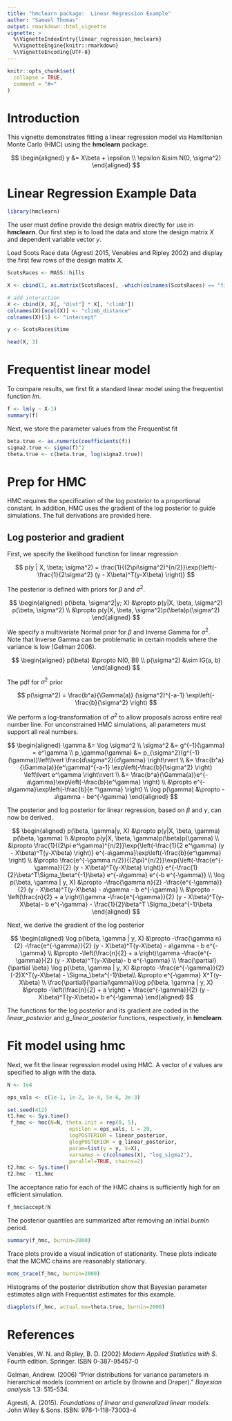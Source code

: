 ```yaml
---
title: "hmclearn package:  Linear Regression Example"
author: "Samuel Thomas"
output: rmarkdown::html_vignette
vignette: >
  %\VignetteIndexEntry{linear_regression_hmclearn}
  %\VignetteEngine{knitr::rmarkdown}
  %\VignetteEncoding{UTF-8}
---
```


```r
knitr::opts_chunk$set(
  collapse = TRUE,
  comment = "#>"
)
```

# Introduction

This vignette demonstrates fitting a linear regression model via Hamiltonian Monte Carlo (HMC) using the **hmclearn** package. 

$$
\begin{aligned}
y &= X\beta + \epsilon \\
\epsilon &\sim N(0, \sigma^2)
\end{aligned}
$$

# Linear Regression Example Data

```r
library(hmclearn)
```

The user must define provide the design matrix directly for use in **hmclearn**.  Our first step is to load the data and store the design matrix $X$ and dependent variable vector $y$. 

Load Scots Race data (Agresti 2015, Venables and Ripley 2002) and display the first few rows of the design matrix $X$.

```r
ScotsRaces <- MASS::hills

X <- cbind(1, as.matrix(ScotsRaces[, -which(colnames(ScotsRaces) == "time")]))

# add interaction
X <- cbind(X, X[, "dist"] * X[, "climb"])
colnames(X)[ncol(X)] <- "climb_distance"
colnames(X)[1] <- "intercept"

y <- ScotsRaces$time

head(X, 3)
```


# Frequentist linear model

To compare results, we first fit a standard linear model using the frequentist function *lm*.

```r
f <- lm(y ~ X-1)
summary(f)

```

Next, we store the parameter values from the Frequentist fit

```r
beta.true <- as.numeric(coefficients(f))
sigma2.true <- sigma(f)^2
theta.true <- c(beta.true, log(sigma2.true))

```

# Prep for HMC

HMC requires the specification of the log posterior to a proportional constant.  In addition, HMC uses the gradient of the log posterior to guide simulations.  The full derivations are provided here.

## Log posterior and gradient

First, we specify the likelihood function for linear regression

$$
p(y | X, \beta; \sigma^2) = \frac{1}{(2\pi\sigma^2)^{n/2}}\exp{\left(-\frac{1}{2\sigma^2} (y - X\beta)^T(y-X\beta) \right)}
$$

The posterior is defined with priors for $\beta$ and $\sigma^2$.  

$$
\begin{aligned}
p(\beta, \sigma^2|y; X) &\propto p(y|X, \beta, \sigma^2) p(\beta, \sigma^2) \\
&\propto p(y|X, \beta, \sigma^2)p(\beta)p(\sigma^2)
\end{aligned}
$$

We specify a multivariate Normal prior for $\beta$ and Inverse Gamma for $\sigma^2$.  Note that Inverse Gamma can be problematic in certain models where the variance is low (Gelman 2006).  

$$
\begin{aligned}
p(\beta) &\propto N(0, BI) \\
p(\sigma^2) &\sim IG(a, b)
\end{aligned}
$$

The pdf for $\sigma^2$ prior

$$
p(\sigma^2) = \frac{b^a}{\Gamma(a)} (\sigma^2)^{-a-1} \exp\left(-\frac{b}{\sigma^2} \right)
$$

We perform a log-transformation of $\sigma^2$ to allow proposals across entire real number line.  For unconstrained HMC simulations, all parameters must support all real numbers.  

$$
\begin{aligned}
\gamma &= \log \sigma^2 \\
\sigma^2 &= g^{-1}(\gamma) = e^\gamma \\
p_\gamma(\gamma) &= p_{\sigma^2}(g^{-1}(\gamma))\left\lvert \frac{d\sigma^2}{d\gamma} \right\rvert \\
&= \frac{b^a}{\Gamma(a)}(e^\gamma)^{-a-1} \exp\left(-\frac{b}{\sigma^2} \right) \left\lvert e^\gamma  \right\rvert \\
&= \frac{b^a}{\Gamma(a)}e^{-a\gamma}\exp\left(-\frac{b}{e^\gamma} \right) \\
&\propto e^{-a\gamma}\exp\left(-\frac{b}{e
^\gamma} \right) \\
\log p(\gamma) &\propto -a\gamma - be^{-\gamma}
\end{aligned}
$$

The posterior and log posterior for linear regression, based on $\beta$ and $\gamma$, can now be derived.  

$$
\begin{aligned}
p(\beta, \gamma|y, X) &\propto p(y|X, \beta, \gamma) p(\beta, \gamma) \\
&\propto p(y|X, \beta, \gamma)p(\beta)p(\gamma) \\
&\propto \frac{1}{(2\pi e^\gamma)^{n/2}}\exp{\left(-\frac{1}{2 e^\gamma} (y - X\beta)^T(y-X\beta) \right)} e^{-a\gamma}\exp\left(-\frac{b}{e^\gamma} \right) \\
&\propto \frac{e^{-\gamma n/2}}{(2\pi)^{n/2}}\exp{\left(-\frac{e^{-\gamma}}{2} (y - X\beta)^T(y-X\beta) \right)} e^{-\frac{1}{2}\beta^T\Sigma_\beta^{-1}\beta} e^{-a\gamma} e^{-b e^{-\gamma}} \\
\log p(\beta, \gamma | y, X) &\propto -\frac{\gamma n}{2} -\frac{e^{-\gamma}}{2} (y - X\beta)^T(y-X\beta) - a\gamma - b e^{-\gamma}  \\
&\propto -\left(\frac{n}{2} + a \right)\gamma  -\frac{e^{-\gamma}}{2} (y - X\beta)^T(y-X\beta)- b e^{-\gamma} - \frac{1}{2}\beta^T \Sigma_\beta^{-1}\beta
\end{aligned}
$$

Next, we derive the gradient of the log posterior


$$
\begin{aligned}
\log p(\beta, \gamma | y, X) &\propto -\frac{\gamma n}{2} -\frac{e^{-\gamma}}{2} (y - X\beta)^T(y-X\beta) - a\gamma - b e^{-\gamma}  \\
&\propto -\left(\frac{n}{2} + a \right)\gamma  -\frac{e^{-\gamma}}{2} (y - X\beta)^T(y-X\beta)- b e^{-\gamma} \\
\frac{\partial}{\partial \beta} \log p(\beta, \gamma | y, X) &\propto -\frac{e^{-\gamma}}{2}(-2)X^T(y-X\beta) - \Sigma_\beta^{-1}\beta\\
&\propto e^{-\gamma} X^T(y-X\beta) \\
\frac{\partial}{\partial\gamma}\log p(\beta, \gamma | y, X) &\propto -\left(\frac{n}{2} + a \right) + \frac{e^{-\gamma}}{2} (y - X\beta)^T(y-X\beta)+ b e^{-\gamma}
\end{aligned}
$$

The functions for the log posterior and its gradient are coded in the *linear_posterior* and *g_linear_posterior* functions, respectively, in **hmclearn**.

# Fit model using hmc

Next, we fit the linear regression model using HMC.  A vector of $\epsilon$ values are specified to align with the data.  

```r
N <- 1e4

eps_vals <- c(1e-1, 1e-2, 1e-4, 5e-6, 3e-3)

set.seed(412)
t1.hmc <- Sys.time()
 f_hmc <- hmc(N=N, theta.init = rep(0, 5), 
                    epsilon = eps_vals, L = 20, 
                    logPOSTERIOR = linear_posterior, 
                    glogPOSTERIOR = g_linear_posterior, 
                    param=list(y = y, X=X), 
                    varnames = c(colnames(X), "log_sigma2"),
                    parallel=TRUE, chains=2)
t2.hmc <- Sys.time()
t2.hmc - t1.hmc

```

The acceptance ratio for each of the HMC chains is sufficiently high for an efficient simulation.  

```r
f_hmc$accept/N
```

The posterior quantiles are summarized after removing an initial *burnin* period.  

```r
summary(f_hmc, burnin=2000)
```

Trace plots provide a visual indication of stationarity.  These plots indicate that the MCMC chains are reasonably stationary.  


```r
mcmc_trace(f_hmc, burnin=2000)
```

Histograms of the posterior distribution show that Bayesian parameter estimates align with Frequentist estimates for this example. 


```r
diagplots(f_hmc, actual.mu=theta.true, burnin=2000)


```

# References

Venables, W. N. and Ripley, B. D. (2002) *Modern Applied Statistics with S*. Fourth edition. Springer.  ISBN 0-387-95457-0

Gelman, Andrew. (2006) "Prior distributions for variance parameters in hierarchical models (comment on article by Browne and Draper)." *Bayesian analysis* 1.3: 515-534.

Agresti, A. (2015). *Foundations of linear and generalized linear models*. John Wiley & Sons.  ISBN: 978-1-118-73003-4


